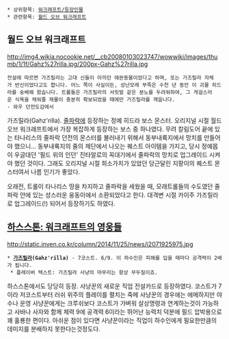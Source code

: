  * 상위항목: [[워크래프트/등장인물]]
 * 관련항목: [[월드 오브 워크래프트]]

== 월드 오브 워크래프트 ==

http://img4.wikia.nocookie.net/__cb20080103023747/wowwiki/images/thumb/1/1f/Gahz%27rilla.jpg/200px-Gahz%27rilla.jpg

 전설에 따르면 가즈릴라는 고대 신들이 아끼던 애완동물이었다고 하며, 또는 가즈릴라 자체가 반신이었다고도 합니다. 어느 쪽이 사실이든, 성난모래 부족은 수천 년 동안 이 괴물 히드라를 숭배해 왔습니다. 트롤들은 가즈릴라의 서릿발 같은 분노를 두려워하여, 그 게걸스러운 식욕을 채워줄 제물이 충분히 확보되었을 때에만 가즈릴라를 깨웁니다.
 - 와우 던전도감에서

가즈릴라(Gahz'rilla). [[줄파락]]에 등장하는 정예 히드라 보스 몬스터.
오리지널 시절 월드 오브 워크래프트에서 가장 복잡하게 등장하는 보스 중 하나였다.
무려 칼림도어 끝에 있는 타나리스의 줄파락 던전의 몬스터를 불러내기 위해서 동부내륙지에서 망치를 만들어야 했으니...
동부내륙지의 줄의 제단에서 나오는 퀘스트 아이템을 가지고, 당시 정예몹이 우글대던 '필드 위의 인던' 진타알로의 꼭대기에서 줄파락의 망치로 업그레이드 시켜야 했던 것이다.
그래도 오리지널 시절 희소가치가 있었던 당근달린 지팡이의 퀘스트 몬스터여서 나름 인기가 좋았다.

오래전, 트롤이 타나리스 땅을 차지하고 줄파락을 세웠을 때, 모래트롤들의 수도였던 줄파락 안에 있는 성스러운 웅동이에서 소환되었다고 한다. 대격변 시절 카이주 가즈릴라로 업그레이드(!) 되어서 등장하기도 하였다.

== [[하스스톤: 워크래프트의 영웅들]] == 

http://static.inven.co.kr/column/2014/11/25/news/i2071925975.jpg

 * '''[[가즈릴라]](Gahz'rilla)''' - 7코스트. 6/9. 이 하수인은 피해를 입을 때마다 공격력이 2배가 됩니다.
  * 플레이버 텍스트: 가즈릴라 사냥의 마무리는 항상 무두질이죠.

하스스톤에서도 당당히 등장. 사냥꾼의 새로운 직업 전설카드로 등장하였다.
코스트가 7이라 저코스트부터 러쉬 위주의 플레이를 펼치는 죽메 사냥꾼의 경우에는 에메하지만 
야수나 운영 사냥꾼에게는 크루쉬보다 코스트가 가벼워 살상명령과 연계하는것이 가능하고 사바나 사자와 함께 체력 9에 공격력 6이라는 뛰어난 능력치 덕분에 필드 압박용으로 꽤 훌룡한 편이다.
아쉬운 점이 있다면 사냥꾼이라는 직업이 하수인에게 필요한만큼의 데미지를 분배하지 못한다는것정도다.
